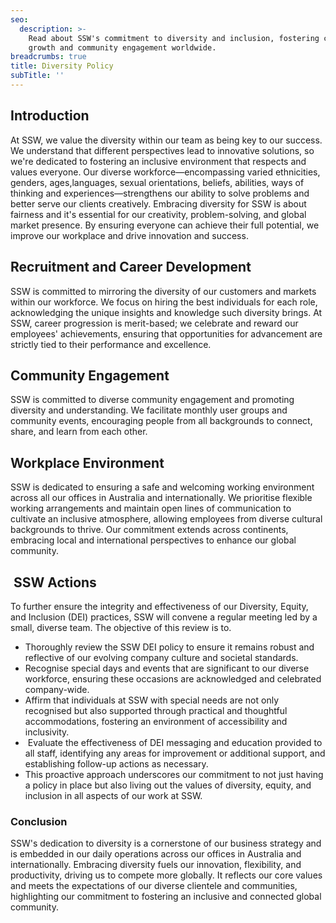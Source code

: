 ```yaml
---
seo:
  description: >-
    Read about SSW's commitment to diversity and inclusion, fostering career
    growth and community engagement worldwide.
breadcrumbs: true
title: Diversity Policy
subTitle: ''
---
```


## Introduction

At SSW, we value the diversity within our team as being key to our success. We understand that different perspectives lead to innovative solutions, so we're dedicated to fostering an inclusive environment that respects and values everyone. Our diverse workforce—encompassing varied ethnicities, genders, ages,languages, sexual orientations, beliefs, abilities, ways of thinking and experiences—strengthens our ability to solve problems and better serve our clients creatively. Embracing diversity for SSW is about fairness and it's essential for our creativity, problem-solving, and global market presence. By
ensuring everyone can achieve their full potential, we improve our workplace and drive innovation and success.

## Recruitment and Career Development

SSW is committed to mirroring the diversity of our customers and markets within our workforce. We focus on hiring the best individuals for each role, acknowledging the unique insights and knowledge such diversity brings. At SSW, career progression is merit-based; we celebrate and reward our employees' achievements, ensuring that opportunities for advancement are strictly tied to their performance and excellence.

## Community Engagement

SSW is committed to diverse community engagement and promoting diversity and understanding. We facilitate monthly
user groups and community events, encouraging people from all backgrounds to connect, share, and learn from each other. 

## Workplace Environment

SSW is dedicated to ensuring a safe and welcoming working environment across all our offices in Australia and internationally. We prioritise flexible working arrangements and maintain open lines of communication to cultivate an inclusive atmosphere, allowing employees from diverse cultural backgrounds to thrive. Our commitment extends across continents, embracing local and international perspectives to enhance our global community.

##  SSW Actions

To further ensure the integrity and effectiveness of our Diversity, Equity, and Inclusion (DEI) practices, SSW will convene a regular meeting led by a small, diverse team. The objective of this review is to.

* Thoroughly review the SSW DEI policy to ensure it remains robust and reflective of our evolving company culture and societal standards.
* Recognise special days and events that are significant to our diverse workforce, ensuring these occasions are acknowledged and celebrated company-wide.
* Affirm that individuals at SSW with special needs are not only recognised but also supported through practical and thoughtful accommodations, fostering an environment of accessibility and inclusivity.
*  Evaluate the effectiveness of DEI messaging and education provided to all staff, identifying any areas for improvement or additional support, and establishing follow-up actions as necessary.
* This proactive approach underscores our commitment to not just having a policy in place but also living out the values of diversity, equity, and inclusion in all aspects of our work at SSW.

### Conclusion

SSW's dedication to diversity is a cornerstone of our business strategy and is embedded in our daily operations across our
offices in Australia and internationally. Embracing diversity fuels our innovation, flexibility, and productivity, driving us to compete more globally. It reflects our core values and meets the expectations of our diverse clientele and communities, highlighting our commitment to fostering an inclusive and connected global community.
